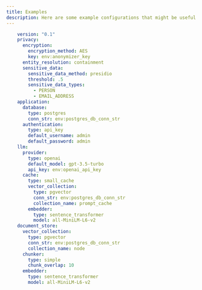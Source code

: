 ```yaml
---
title: Examples
description: Here are some example configurations that might be useful to you.
---
```


<CodeGroup>


```yaml Basic with Authentication
    version: "0.1"
    privacy:
      encryption:
        encryption_method: AES
        key: env:anonymizer_key
      entity_resolution: containment
      sensitive_data:
        sensitive_data_method: presidio
        threshold: .5
        sensitive_data_types:
          - PERSON
          - EMAIL_ADDRESS
    application:
      database:
        type: postgres
        conn_str: env:postgres_db_conn_str
      authentication:
        type: api_key
        default_username: admin
        default_password: admin
    llm:
      provider:
        type: openai
        default_model: gpt-3.5-turbo
        api_key: env:openai_api_key
      cache:
        type: small_cache
        vector_collection:
          type: pgvector
          conn_str: env:postgres_db_conn_str
          collection_name: prompt_cache
        embedder:
          type: sentence_transformer
          model: all-MiniLM-L6-v2
    document_store:
      vector_collection:
        type: pgvector
        conn_str: env:postgres_db_conn_str
        collection_name: node
      chunker:
        type: simple
        chunk_overlap: 10
      embedder:
        type: sentence_transformer
        model: all-MiniLM-L6-v2
```
</CodeGroup>
